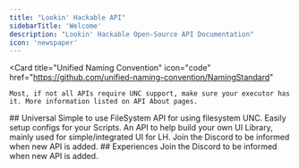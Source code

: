 ```yaml
---
title: "Lookin' Hackable API"
sidebarTitle: 'Welcome'
description: "Lookin' Hackable Open-Source API Documentation"
icon: 'newspaper'
---
```

<Card
    title="Unified Naming Convention"
    icon="code"
    href="https://github.com/unified-naming-convention/NamingStandard"
  >
    Most, if not all APIs require UNC support, make sure your executor has it. More information listed on API About pages.
  </Card>
## Universal
<CardGroup cols={2}>
  <Card
    title="FileSystem API"
    icon="screwdriver-wrench"
    href="filesystem/about"
  >
    Simple to use FileSystem API for using filesystem UNC. Easily setup configs for your Scripts.
  </Card>
  <Card
    title="Interface Builder API"
    icon="screwdriver-wrench"
    href="interfacebuilder/about"
  >
    An API to help build your own UI Library, mainly used for simple/integrated UI for LH.
  </Card>
  <Card
    title="More Soon | Discord"
    icon="stars"
    href="https://discord.gg/WBDmTNHqSz"
  >
    Join the Discord to be informed when new API is added.
  </Card>
</CardGroup>
## Experiences
<CardGroup cols={2}>
  <Card
    title="More Soon | Discord"
    icon="stars"
    href="https://discord.gg/WBDmTNHqSz"
  >
    Join the Discord to be informed when new API is added.
  </Card>
</CardGroup>